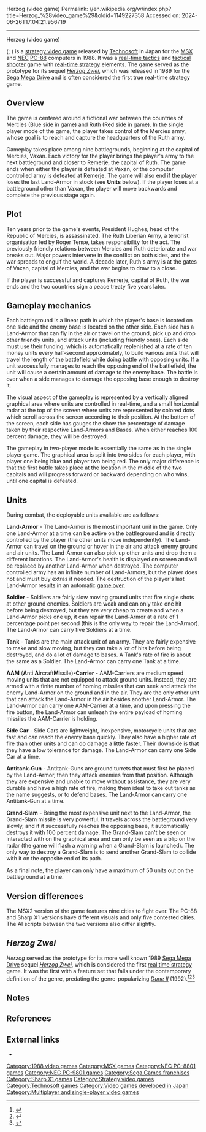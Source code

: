Herzog (video game)
Permalink: //en.wikipedia.org/w/index.php?title=Herzog_%28video_game%29&oldid=1149227358
Accessed on: 2024-06-26T17:04:21.956719



------
Herzog (video game)
{{Infobox video game
| title = Herzog
| image = Herzog game pc88.jpg
| caption = Cover art
| developer = [[Technosoft]]
| publisher = Technosoft
| released = 1988
| genre = [[Real-time tactics]], [[Tactical shooter]]
| modes = [[Single player]], [[Multiplayer video game|Multiplayer]]
| platforms = [[MSX2]], [[NEC PC-8801|PC-8801]], [[Sharp X1]]
}}

{{nihongo foot|'''''Herzog'''''|ヘルツォーク|Herutsōku|lead=yes|group=lower-alpha}} ({{IPA-de|ˈhɛʁtsoːk|pron|de-Herzog.ogg}}; {{langnf|de|none|[[Herzog|Duke]]}}) is a [[strategy video game]] released by [[Technosoft]] in Japan for the [[MSX]] and [[NEC Corporation|NEC]] [[NEC PC-8801|PC-88]] computers in 1988. It was a [[real-time tactics]] and [[tactical shooter]] game with [[real-time strategy]] elements. The game served as the prototype for its sequel ''[[Herzog Zwei]]'', which was released in 1989 for the [[Sega Mega Drive]] and is often considered the first true real-time strategy game.

==Overview==
The game is centered around a fictional war between the countries of Mercies (Blue side in game) and Ruth (Red side in game). In the single player mode of the game, the player takes control of the Mercies army, whose goal is to reach and capture the headquarters of the Ruth army.

Gameplay takes place among nine battlegrounds, beginning at the capital of Mercies, Vaxan. Each victory for the player brings the player's army to the next battleground and closer to Remerje, the capital of Ruth. The game ends when either the player is defeated at Vaxan, or the computer controlled army is defeated at Remerje. The game will also end if the player loses the last Land-Armor in stock (see '''Units''' below). If the player loses at a battleground other than Vaxan, the player will move backwards and complete the previous stage again.

==Plot==
Ten years prior to the game's events, President Hughes, head of the Republic of Mercies, is assassinated. The Ruth Liberian Army, a terrorist organisation led by Roger Tense, takes responsibility for the act. The previously friendly relations between Mercies and Ruth deteriorate and war breaks out. Major powers intervene in the conflict on both sides, and the war spreads to engulf the world. A decade later, Ruth's army is at the gates of Vaxan, capital of Mercies, and the war begins to draw to a close.

If the player is successful and captures Remerje, capital of Ruth, the war ends and the two countries sign a peace treaty five years later.

== Gameplay mechanics ==
Each battleground is a linear path in which the player's base is located on one side and the enemy base is located on the other side. Each side has a Land-Armor that can fly in the air or travel on the ground, pick up and drop other friendly units, and attack units (including friendly ones). Each side must use their funding, which is automatically replenished at a rate of ten money units every half-second approximately, to build various units that will travel the length of the battlefield while doing battle with opposing units. If a unit successfully manages to reach the opposing end of the battlefield, the unit will cause a certain amount of damage to the enemy base. The battle is over when a side manages to damage the opposing base enough to destroy it.

The visual aspect of the gameplay is represented by a vertically aligned graphical area where units are controlled in real-time, and a small horizontal radar at the top of the screen where units are represented by colored dots which scroll across the screen according to their position. At the bottom of the screen, each side has gauges the show the percentage of damage taken by their respective Land-Armors and Bases. When either reaches 100 percent damage, they will be destroyed.

The gameplay in two-player mode is essentially the same as in the single player game. The graphical area is split into two sides for each player, with player one being blue and player two being red. The only major difference is that the first battle takes place at the location in the middle of the two capitals and will progress forward or backward depending on who wins, until one capital is defeated.
<!-- Deleted image removed: [[Image:HerzogWMap.JPG|thumb|Herzog World Map]] -->
<!-- Deleted image removed: [[Image:HerzogGScrn.JPG|thumb|Herzog Game Screen]] -->
<!-- Deleted image removed: [[Image:HerzogUnits.JPG|thumb|Herzog Units]] -->

== Units ==
During combat, the deployable units available are as follows:

'''Land-Armor''' - The Land-Armor is the most important unit in the game. Only one Land-Armor at a time can be active on the battleground and is directly controlled by the player (the other units move independently). The Land-Armor can travel on the ground or hover in the air and attack enemy ground and air units. The Land-Armor can also pick up other units and drop them a different locations. The Land-Armor's health is displayed on screen and will be replaced by another Land-Armor when destroyed. The computer controlled army has an infinite number of Land-Armors, but the player does not and must buy extras if needed. The destruction of the player's last Land-Armor results in an automatic [[Game Over|game over]].

'''Soldier''' - Soldiers are fairly slow moving ground units that fire single shots at other ground enemies. Soldiers are weak and can only take one hit before being destroyed, but they are very cheap to create and when a Land-Armor picks one up, it can repair the Land-Armor at a rate of 1 percentage point per second (this is the only way to repair the Land-Armor). The Land-Armor can carry five Soldiers at a time.

'''Tank''' - Tanks are the main attack unit of an army. They are fairly expensive to make and slow moving, but they can take a lot of hits before being destroyed, and do a lot of damage to bases. A Tank's rate of fire is about the same as a Soldier. The Land-Armor can carry one Tank at a time.

'''AAM''' ('''A'''nti '''A'''ircraft''' M'''issile)'''-Carrier''' - AAM-Carriers are medium speed moving units that are not equipped to attack ground units. Instead, they are armed with a finite number of homing missiles that can seek and attack the enemy Land-Armor on the ground and in the air. They are the only other unit that can attack the Land-Armor in the air besides another Land-Armor. The Land-Armor can carry one AAM-Carrier at a time, and upon pressing the fire button, the Land-Armor can unleash the entire payload of homing missiles the AAM-Carrier is holding.

'''Side Car''' - Side Cars are lightweight, inexpensive, motorcycle units that are fast and can reach the enemy base quickly. They also have a higher rate of fire than other units and can do damage a little faster. Their downside is that they have a low tolerance for damage. The Land-Armor can carry one Side Car at a time.

'''Antitank-Gun''' - Antitank-Guns are ground turrets that must first be placed by the Land-Armor, then they attack enemies from that position. Although they are expensive and unable to move without assistance, they are very durable and have a high rate of fire, making them ideal to take out tanks as the name suggests, or to defend bases. The Land-Armor can carry one Antitank-Gun at a time.

'''Grand-Slam''' - Being the most expensive unit next to the Land-Armor, the Grand-Slam missile is very powerful. It travels across the battleground very slowly, and if it successfully reaches the opposing base, it automatically destroys it with 100 percent damage. The Grand-Slam can't be seen or interacted with on the graphical area and can only be seen as a blip on the radar (the game will flash a warning when a Grand-Slam is launched). The only way to destroy a Grand-Slam is to send another Grand-Slam to collide with it on the opposite end of its path.

As a final note, the player can only have a maximum of 50 units out on the battleground at a time.

== Version differences ==
The MSX2 version of the game features nine cities to fight over. The PC-88 and Sharp X1 versions have different visuals and only five contested cities. The AI scripts between the two versions also differ slightly.

==''Herzog Zwei''==
{{main|Herzog Zwei}}
''Herzog'' served as the prototype for its more well known 1989 [[Sega Mega Drive]] sequel  ''[[Herzog Zwei]]'', which is considered the first [[real time strategy]] game. It was the first with a feature set that falls under the contemporary definition of the genre, predating the genre-popularizing ''[[Dune II]]'' (1992).<ref>{{cite web|url=http://www.strategyplanet.com/features/articles/strategypeak/|title=Are Real Time Strategy Games At Their Peak?|date=2001-05-09|website=StrategyPlanet |access-date=2011-01-22|archive-url=https://web.archive.org/web/20101115071241/http://www.strategyplanet.com/features/articles/strategypeak/|archive-date=2010-11-15}}</ref><ref name="1UP">{{cite web | url=http://www.1up.com/do/feature?cId=3134179 | title=Essential Top 50: Herzog Zwei | author=Sharkey, Scott | website=[[1UP.com|1UP]] | access-date=2007-09-27 | archive-url=https://archive.today/20120604112047/http://www.1up.com/features/essential-50-herzog-zwei | archive-date=2012-06-04 }}</ref><ref>{{cite web|url = http://www.gamespot.com/gamespot/features/all/real_time/p2_01.html|title = A History of Real-Time Strategy Games: Part I: 1989-1998|author = Geryk, Bruce | website= GameSpot|access-date=2009-01-09}}</ref>

== Notes ==
{{notelist}}

== References ==
{{reflist}}

== External links ==
*{{moby game|id=/herzog|name=''Herzog''}}

{{Sega-Sammy franchises}}

[[Category:1988 video games]]
[[Category:MSX games]]
[[Category:NEC PC-8801 games]]
[[Category:NEC PC-9801 games]]
[[Category:Sega Games franchises]]
[[Category:Sharp X1 games]]
[[Category:Strategy video games]]
[[Category:Technosoft games]]
[[Category:Video games developed in Japan]]
[[Category:Multiplayer and single-player video games]]